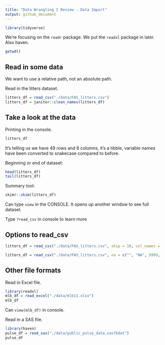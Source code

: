 ```yaml
---
title: "Data Wrangling I Review - Data Import"
output: github_document
---
```


```r
library(tidyverse)
```
We're focusing on the `readr` package. 
We put the `readxl` package in later.
Also haven.

```r
getwd()
```

## Read in some data

We want to use a relative path, not an absolute path.

Read in the litters dataset.

```r
litters_df = read_csv("./data/FAS_litters.csv")
litters_df = janitor::clean_names(litters_df)
```


## Take a look at the data

Printing in the console.
```r
litters_df
```

It's telling us we have 49 rows and 8 columns, it's a tibble, variable names have been converted to snakecase compared to before. 


Beginning or end of dataset:
```r
head(litters_df)
tail(litters_df)
```

Summary tool:
```r
skimr::skim(litters_df)
```


Can type `view` in the CONSOLE. It opens up another window to see full dataset.


Type `?read_csv` in console to learn more


## Options to read_csv

```r
litters_df = read_csv("./data/FAS_litters.csv", skip = 10, col_names = FALSE)
```

```r
litters_df = read_csv("./data/FAS_litters.csv", na = c("", "NA", 9999, "."))
```

## Other file formats

Read in Excel file.

```r
library(readxl)
mlb_df = read_excel("./data/mlb11.xlsx")
mlb_df
```

Can `view(mlb_df)` in console.


Read in a SAS file.

```r
library(haven)
pulse_df = read_sas("./data/public_pulse_data.sas7bdat")
pulse_df
```








